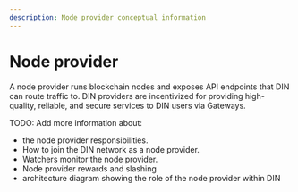```yaml
---
description: Node provider conceptual information
---
```


# Node provider

A node provider runs blockchain nodes and exposes API endpoints that DIN can route traffic to.
DIN providers are incentivized for providing high-quality, reliable, and secure services to DIN users
via Gateways.

TODO:
Add more information about:
- the node provider responsibilities.
- How to join the DIN network as a node provider.
- Watchers monitor the node provider.
- Node provider rewards and slashing
- architecture diagram showing the role of the node provider within DIN


